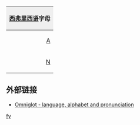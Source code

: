 {| style="margin:0.2em auto;padding:0;border:1px solid #ced8df;clear:{{{clear|both}}};width:{{{width|36em}}};"
! colspan="30" style="background:#efefef;"|[[西弗里西语]]字母
|- lang="fy"
|style="padding-left:0.15em;text-align:right;"|[[A]]
|style="padding-right:0.15em;text-align:left;"|[[a]]
|style="background-color:#efefef;padding-left:0.15em;text-align:right;"|([[Â]]
|style="background-color:#efefef;padding-right:0.15em;text-align:left;"|[[â]])
|style="padding-left:0.15em;text-align:right;"|[[B]]
|style="padding-right:0.15em;text-align:left;"|[[b]]
|style="padding-left:0.15em;text-align:right;"|[[C]]
|style="padding-right:0.15em;text-align:left;"|[[c]]
|style="padding-left:0.15em;text-align:right;"|[[D]]
|style="padding-right:0.15em;text-align:left;"|[[d]]
|style="padding-left:0.15em;text-align:right;"|[[E]]
|style="padding-right:0.15em;text-align:left;"|[[e]]
|style="background-color:#efefef;padding-left:0.15em;text-align:right;"|([[Ê]]
|style="background-color:#efefef;padding-right:0.15em;text-align:left;"|[[ê]])
|style="padding-left:0.15em;text-align:right;"|[[F]]
|style="padding-right:0.15em;text-align:left;"|[[f]]
|style="padding-left:0.15em;text-align:right;"|[[G]]
|style="padding-right:0.15em;text-align:left;"|[[g]]
|style="padding-left:0.15em;text-align:right;"|[[H]]
|style="padding-right:0.15em;text-align:left;"|[[h]]
|style="padding-left:0.15em;text-align:right;"|[[I]]
|style="padding-right:0.15em;text-align:left;"|[[i]]
|style="padding-left:0.15em;text-align:right;"|[[J]]
|style="padding-right:0.15em;text-align:left;"|[[j]]
|style="padding-left:0.15em;text-align:right;"|[[K]]
|style="padding-right:0.15em;text-align:left;"|[[k]]
|style="padding-left:0.15em;text-align:right;"|[[L]]
|style="padding-right:0.15em;text-align:left;"|[[l]]
|style="padding-left:0.15em;text-align:right;"|[[M]]
|style="padding-right:0.15em;text-align:left;"|[[m]]
|- lang="fy"
|style="padding-left:0.15em;text-align:right;"|[[N]]
|style="padding-right:0.15em;text-align:left;"|[[n]]
|style="padding-left:0.15em;text-align:right;"|[[O]]
|style="padding-right:0.15em;text-align:left;"|[[o]]
|style="background-color:#efefef;padding-left:0.15em;text-align:right;"|([[Ô]]
|style="background-color:#efefef;padding-right:0.15em;text-align:left;"|[[ô]])
|style="padding-left:0.15em;text-align:right;"|[[P]]
|style="padding-right:0.15em;text-align:left;"|[[p]]
|style="padding-left:0.15em;text-align:right;"|[[R]]
|style="padding-right:0.15em;text-align:left;"|[[r]]
|style="padding-left:0.15em;text-align:right;"|[[S]]
|style="padding-right:0.15em;text-align:left;"|[[s]]
|style="padding-left:0.15em;text-align:right;"|[[T]]
|style="padding-right:0.15em;text-align:left;"|[[t]]
|style="padding-left:0.15em;text-align:right;"|[[U]]
|style="padding-right:0.15em;text-align:left;"|[[u]]
|style="background-color:#efefef;padding-left:0.15em;text-align:right;"|([[Û]]
|style="background-color:#efefef;padding-right:0.15em;text-align:left;"|[[û]])
|style="background-color:#efefef;padding-left:0.15em;text-align:right;"|([[Ú]]
|style="background-color:#efefef;padding-right:0.15em;text-align:left;"|[[ú]])
|style="padding-left:0.15em;text-align:right;"|[[V]]
|style="padding-right:0.15em;text-align:left;"|[[v]]
|style="padding-left:0.15em;text-align:right;"|[[W]]
|style="padding-right:0.15em;text-align:left;"|[[w]]
|style="padding-left:0.15em;text-align:right;"|[[Z]]
|style="padding-right:0.15em;text-align:left;"|[[z]]
|&nbsp;
|&nbsp;
|&nbsp;
|&nbsp;
|}<noinclude>
==外部链接==
*[http://www.omniglot.com/writing/frisian.htm Omniglot - language, alphabet and pronunciation]
[[Category:拉丁字母模板|fy]]
</noinclude>